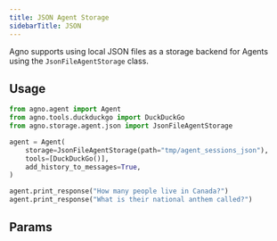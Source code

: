 ```yaml
---
title: JSON Agent Storage
sidebarTitle: JSON
---
```


Agno supports using local JSON files as a storage backend for Agents using the `JsonFileAgentStorage` class.

## Usage

```python storage.py
from agno.agent import Agent
from agno.tools.duckduckgo import DuckDuckGo
from agno.storage.agent.json import JsonFileAgentStorage

agent = Agent(
    storage=JsonFileAgentStorage(path="tmp/agent_sessions_json"),
    tools=[DuckDuckGo()],
    add_history_to_messages=True,
)

agent.print_response("How many people live in Canada?")
agent.print_response("What is their national anthem called?")
```

## Params

<Snippet file="storage-json-params.mdx" />
